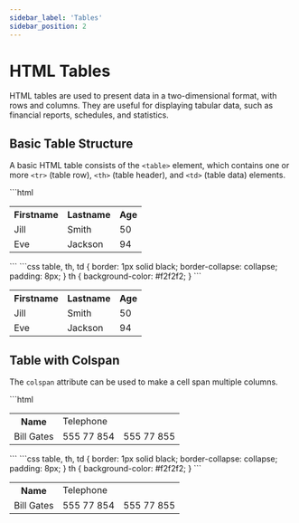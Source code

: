 ```yaml
---
sidebar_label: 'Tables'
sidebar_position: 2
---
```



# HTML Tables

HTML tables are used to present data in a two-dimensional format, with rows and columns. They are useful for displaying tabular data, such as financial reports, schedules, and statistics.

## Basic Table Structure

A basic HTML table consists of the `<table>` element, which contains one or more `<tr>` (table row), `<th>` (table header), and `<td>` (table data) elements.

<Tabs>
  <TabItem value="html" label="HTML">
    ```html
    <table>
      <tr>
        <th>Firstname</th>
        <th>Lastname</th>
        <th>Age</th>
      </tr>
      <tr>
        <td>Jill</td>
        <td>Smith</td>
        <td>50</td>
      </tr>
      <tr>
        <td>Eve</td>
        <td>Jackson</td>
        <td>94</td>
      </tr>
    </table>
    ```
  </TabItem>
  <TabItem value="css" label="CSS">
    ```css
    table, th, td {
      border: 1px solid black;
      border-collapse: collapse;
      padding: 8px;
    }
    th {
      background-color: #f2f2f2;
    }
    ```
  </TabItem>
</Tabs>

<BrowserWindow>
  <table style={{ border: '1px solid black', borderCollapse: 'collapse', width: '100%' }}>
    <tr style={{ border: '1px solid black' }}>
      <th style={{ border: '1px solid black', padding: '8px', backgroundColor: '#f2f2f2' }}>Firstname</th>
      <th style={{ border: '1px solid black', padding: '8px', backgroundColor: '#f2f2f2' }}>Lastname</th>
      <th style={{ border: '1px solid black', padding: '8px', backgroundColor: '#f2f2f2' }}>Age</th>
    </tr>
    <tr style={{ border: '1px solid black' }}>
      <td style={{ border: '1px solid black', padding: '8px' }}>Jill</td>
      <td style={{ border: '1px solid black', padding: '8px' }}>Smith</td>
      <td style={{ border: '1px solid black', padding: '8px' }}>50</td>
    </tr>
    <tr style={{ border: '1px solid black' }}>
      <td style={{ border: '1px solid black', padding: '8px' }}>Eve</td>
      <td style={{ border: '1px solid black', padding: '8px' }}>Jackson</td>
      <td style={{ border: '1px solid black', padding: '8px' }}>94</td>
    </tr>
  </table>
</BrowserWindow>

## Table with Colspan

The `colspan` attribute can be used to make a cell span multiple columns.

<Tabs>
  <TabItem value="html" label="HTML">
    ```html
    <table>
      <tr>
        <th>Name</th>
        <td colspan="2">Telephone</td>
      </tr>
      <tr>
        <td>Bill Gates</td>
        <td>555 77 854</td>
        <td>555 77 855</td>
      </tr>
    </table>
    ```
  </TabItem>
  <TabItem value="css" label="CSS">
    ```css
    table, th, td {
      border: 1px solid black;
      border-collapse: collapse;
      padding: 8px;
    }
    th {
      background-color: #f2f2f2;
    }
    ```
  </TabItem>
</Tabs>

<BrowserWindow>
  <table style={{ border: '1px solid black', borderCollapse: 'collapse', width: '100%' }}>
    <tr style={{ border: '1px solid black' }}>
      <th style={{ border: '1px solid black', padding: '8px', backgroundColor: '#f2f2f2' }}>Name</th>
      <td colSpan="2" style={{ border: '1px solid black', padding: '8px', textAlign: 'center' }}>Telephone</td>
    </tr>
    <tr style={{ border: '1px solid black' }}>
      <td style={{ border: '1px solid black', padding: '8px' }}>Bill Gates</td>
      <td style={{ border: '1px solid black', padding: '8px' }}>555 77 854</td>
      <td style={{ border: '1px solid black', padding: '8px' }}>555 77 855</td>
    </tr>
  </table>
</BrowserWindow>
